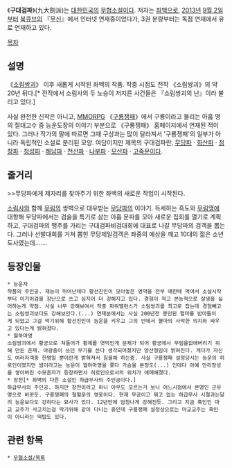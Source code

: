 《'''구대검파'''》(九大劍派)는 [[대한민국]]의 [[무협소설]]이다. 저자는 [[좌백]]으로, [[2013년]] [[9월 2일]]부터 [[북큐브]]의 『[http://www.bookcube.com/fantasy/index.asp 무신]』에서 인터넷 연재중이었다가, 3권 분량부터는 독점 연재에서 유료 연재하고 있다.

[[목차]]
== 설명 ==
《[[소림쌍괴]]》 이후 새롭게 시작된 좌백의 작품. 작중 시점도 전작 《소림쌍괴》의 약 20년 뒤다.[* 전작에서 소림사의 두 노승이 저지른 사건들은 『소림쌍괴의 난』이라 불리고 있다.]

사실 완전한 신작은 아니고, [[MMORPG]] 《[[구룡쟁패]]》에서 구룡이라고 불리는 아홉 명의 절대고수 중 능운도장의 이야기 부분으로 《구룡쟁패》 홈페이지에서 연재된 적이 있다. 그러나 작가의 말에 따르면 그때 구상과는 많이 달라져서 '구룡쟁패'의 일부가 아니라 독립적인 소설로 분리된 모양. 여담이지만 제목의 구대검파란, [[무당파]] · [[화산파]] · [[점창파]] · [[청성파]] · [[해남파]] · [[천산파]] · [[나부파]] · [[모산파]] · [[고죽문]]이다.

== 줄거리 ==
>>무당파에게 제자리를 찾아주기 위한 좌백의 새로운 작업이 시작된다.

[[소림사]]와 함께 [[무림]]의 쌍벽으로 대우받는 [[무당파]]의 이야기. 득세하는 흑도와 [[무림맹]]에 대항해 무당파에서는 검술을 특기로 삼는 아홉 문파를 모아 새로운 집회를 열기로 계획하고, 구대검파의 맹주를 가리는 구대검파비검대회에 대표로 나갈 무당파의 검객을 뽑는다. 그러나 선발대회를 거쳐 뽑힌 무당제일검객은 좌중의 예상을 깨고 10대의 젊은 소년도사였는데…….

== 등장인물 ==
 * 능운자
 작품의 주인공. 재능이 뛰어난데다 황선진인이 모아놓은 영약을 전부 얘한테 먹여서 소설시작부터 이기어검을 장난으로 쓰고 심지어 더 강해지고 있다. 경험이 적고 본능적으로 살생을 싫어하는게 약점. 사실 너무 강해보여서 작중 파워밸런스가 소림쌍괴를 최고로 잡는데 경험빼고는 소림쌍괴보다도 강해보인다.(...) 연재분에서는 사실 200년전 봉인된 혈마를 받아들이게 되었고 그걸 막기위해 황선진인이 능운을 키우고 그의 안에서 혈마의 사악한 의지와 싸우고 있다는게 밝혀졌다.
 * 월하마영
 소림쌍괴에서 황궁으로 쳐들어가 황제를 엿먹인게 문제가 되어 황궁에서 무림을없애버리기 위해 만든 존재. 야광충이 쓰던 무기를 쓴다 생각되어졌지만 양산형임이 밝혀진다. 게다가 자신도 여러자객중 한명일 뿐이란게 밝혀져서 침울해 하는중. 사실 구룡쟁패 설정당시는 능운의 히로인이였지만 썸이라고는 능운이 월하마영을 쫓다 가슴을 본정도(...) 인데다 아예 만리장성을 쌓아버린 수모존자가 등장하면서 히로인으로서의 위치가 애매해졌다.
 * 장천[* 좌백의 다른 소설인 하급무사의 주인공이다.]
 하급무사의 주인공. 하지만 장천이라고 하니 아무도 모르는거 보니 어느시점에서 본명인 군유명으로 바꾼듯. 구룡쟁패의 철혈문의 영웅이다. 현재 무공이고 뭐고 없는 하급무사 시절과는달리 능운보다도 강하다는 묘사가 있다. 12년만에 엄청나게 강해진듯. 그리고 지금 흑인인 마교 교주가 사고치는걸 막기위해 같이 다니는 중인데 구룡쟁패 설정상으로는 마교교주는 흑인이 아니라는 떡밥도 있다.
== 관련 항목 ==
 * [[무협소설/목록]]
